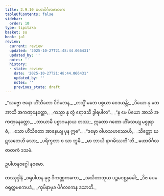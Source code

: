 ```yaml
---
title: 2.9.10 မဟာပိင်္ဂလဇာတက
tableOfContents: false
sidebar:
  order: 10
type: tipitaka
basket: su
book: ja1
review:
  current: review
  updated: '2025-10-27T21:48:44.066431'
  updated_by: ''
  notes: ''
  history:
  - state: review
    date: '2025-10-27T21:48:44.066431'
    updated_by: ''
    notes: ''
    previous_state: draft
---
```



<ReviewStatus review={frontmatter.review} showDetails={true} />

<HypothesisAnnotation frontmatter={frontmatter} />

<DynamicBreadcrumb />

<Division number="179" book="ja1" e="ch" v="22" p="66">

<Paragraph number="629" type="verses" book="ja1">
_“သဗ္ဗော ဇနော ဟိံသိတော ပိင်္ဂလေန,_  
_တသ္မိံ မတေ ပစ္စယာ ဝေဒယန္တိ;_  
_ပိယော နု တေ အာသိ အကဏှနေတ္တော,_  
_ကသ္မာ နု တွံ ရောဒသိ ဒွါရပါလ”._  

</Paragraph>

</Division>
<Division number="180" book="ja1" e="ch" v="22" p="67">

<Paragraph number="630" type="verses" book="ja1">
_“န မေ ပိယော အာသိ အကဏှနေတ္တော,_  
_ဘာယာမိ ပစ္စာဂမနာယ တဿ;_  
ဣတော ဂတော ဟိံသေယျ မစ္စုရာဇံ,_  
_သော ဟိံသိတော အာနေယျ ပုန ဣဓ”._  

</Paragraph>

</Division>
<Division number="181" book="ja1" e="ch" v="22" p="67">

<Paragraph number="631" type="verses" book="ja1">
_“ဒဍ္ဎော ဝါဟသဟဿေဟိ,_  
_သိတ္တော ဃဋသတေဟိ သော;_  
_ပရိက္ခတာ စ သာ ဘူမိ,_  
_မာ ဘာယိ နာဂမိဿတီ”တိ._  


</Paragraph>
</Division>

<Paragraph number="632" type="center" book="ja1">
မဟာပိင်္ဂလဇာတကံ ဒသမံ.

  
ဥပါဟနဝဂ္ဂေါ နဝမော.



</Paragraph>

<Paragraph number="633" type="center" book="ja1">
တဿုဒ္ဒါနံ


</Paragraph>

<Paragraph number="634" type="verses" book="ja1">
_ဝရုပါဟန ခုဇ္ဇ ဝိကဏ္ဏကကော,_  
_အသိတာဘုယ ပဉ္စမဝစ္ဆနခေါ;_  
_ဒိဇ ပေမဝရုတ္တမဧကပဒံ,_  
_ကုမိနာမုခ ပိင်္ဂလကေန ဒသာတိ._
</Paragraph>